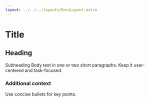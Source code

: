 ```yaml
---
layout: ../../../layouts/DocsLayout.astro
---
```


# Title

## Heading

Subheading
Body text in one or two short paragraphs. Keep it user-centered and task-focused.

### Additional context

Use concise bullets for key points.
